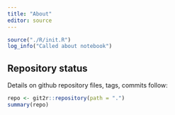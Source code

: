 ```yaml
---
title: "About"
editor: source
---
```


```r
source("./R/init.R")
log_info("Called about notebook")
```

## Repository status

Details on github repository files, tags, commits follow:

```r
repo <- git2r::repository(path = ".")
summary(repo)
```
